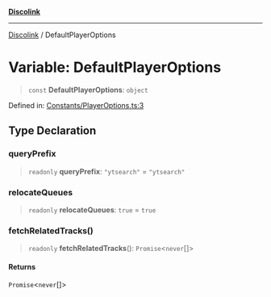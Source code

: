 [**Discolink**](../README.md)

***

[Discolink](../globals.md) / DefaultPlayerOptions

# Variable: DefaultPlayerOptions

> `const` **DefaultPlayerOptions**: `object`

Defined in: [Constants/PlayerOptions.ts:3](https://github.com/Archayu/discolink/blob/ddfd70ea55cc6996bf3567765f64fb3824cd3f79/src/Constants/PlayerOptions.ts#L3)

## Type Declaration

### queryPrefix

> `readonly` **queryPrefix**: `"ytsearch"` = `"ytsearch"`

### relocateQueues

> `readonly` **relocateQueues**: `true` = `true`

### fetchRelatedTracks()

> `readonly` **fetchRelatedTracks**(): `Promise`\<`never`[]\>

#### Returns

`Promise`\<`never`[]\>
